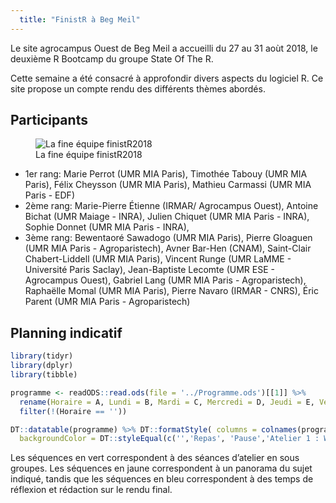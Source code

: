 ```yaml
---
  title: "FinistR à Beg Meil"
---
```

  
Le site agrocampus Ouest de Beg Meil a accueilli du 27 au 31 aoùt 2018, le deuxième R Bootcamp du groupe State Of The R. 

Cette semaine a été consacré à approfondir divers aspects du logiciel R. Ce site propose un compte rendu des différents thèmes abordés.

## Participants

![La fine équipe finistR2018](../pictures/finisteR18_1.jpg)

  - 1er rang: Marie Perrot (UMR MIA Paris), Timothée Tabouy (UMR MIA Paris), Félix Cheysson (UMR MIA Paris), Mathieu Carmassi (UMR MIA Paris - EDF)
  - 2ème rang: Marie-Pierre Étienne (IRMAR/ Agrocampus Ouest), Antoine Bichat (UMR Maiage - INRA), Julien Chiquet (UMR MIA Paris - INRA), Sophie Donnet (UMR MIA Paris - INRA), 
  - 3ème rang: Bewentaoré Sawadogo (UMR MIA Paris), Pierre Gloaguen (UMR MIA Paris - Agroparistech), Avner Bar-Hen (CNAM), Saint-Clair Chabert-Liddell (UMR MIA Paris), Vincent Runge (UMR LaMME - Université  Paris Saclay), Jean-Baptiste Lecomte (UMR ESE - Agrocampus Ouest), Gabriel Lang (UMR MIA Paris - Agroparistech),  Raphaëlle Momal (UMR MIA Paris), Pierre Navaro (IRMAR - CNRS), Éric Parent (UMR MIA Paris - Agroparistech)

## Planning indicatif

```r
library(tidyr)
library(dplyr)
library(tibble)

programme <- readODS::read.ods(file = '../Programme.ods')[[1]] %>% 
  rename(Horaire = A, Lundi = B, Mardi = C, Mercredi = D, Jeudi = E, Vendredi = F) %>% 
  filter(!(Horaire == ''))

DT::datatable(programme) %>% DT::formatStyle( columns = colnames(programme)[-1],
  backgroundColor = DT::styleEqual(c('','Repas', 'Pause','Atelier 1 : Web scraping/ Textmining', 'Atelier 2 : R Interface', 'Atelier 3 : bonnes pratiques de programmation','Atelier 4 : SIG et représentation graphique', 'Optimisation – J. Chiquet', 'Package – J. Chiquet', 'Base de données -MP Etienne', 'Atelier 3 : Point P. Navarro','Atelier 1 : Bilan','Atelier 2 : Bilan','Atelier 3 : Bilan','Atelier 4 : Bilan', 'Bilan', 'Finalisation des rendus' ), c('lightgray','#c9dfe8', '#c9dfe8','#def7cf',  '#c3f2a7','#b5f48d','#96e863','#f2fc9c', '#f2fc9c', '#f2fc9c', '#f2fc9c', '#9ceefc', '#9ceefc', '#9ceefc', '#9ceefc', '#9ceefc', '#9ceefc') ))
```

Les séquences en vert correspondent à des séances d'atelier en sous groupes. Les séquences en jaune correspondent à un panorama du sujet indiqué, tandis que les séquences en bleu correspondent à des temps de réflexion et rédaction sur le rendu final.

